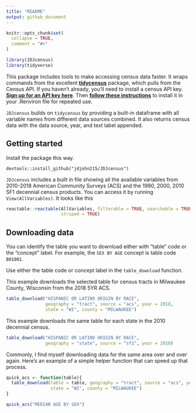 ```yaml
---
title: "README"
output: github_document
---
```


```r
knitr::opts_chunk$set(
  collapse = TRUE,
  comment = "#>"
)
```

```r
library(JDJcensus)
library(tidyverse)
```

This package includes tools to make accessing census data faster. It wraps commands from the excellent [**tidycensus**](https://walkerke.github.io/tidycensus/index.html) package, which pulls from the Census API. If you haven't already, you'll need to install a census API key. [**Sign up for an API key here**](https://api.census.gov/data/key_signup.html). Then [**follow these instructions**](https://walkerke.github.io/tidycensus/reference/census_api_key.html) to install it in your .Renviron file for repeated use.

`JDJcensus` builds on `tidycensus` by providing a built-in dataframe with all variable names from different data sources combined. It also returns census data with the data source, year, and text label appended.

## Getting started

Install the package this way.

`devtools::install_github("jdjohn215/JDJcensus")`

`JDJcensus` includes a built in file showing all the available variables from 2010-2018 American Community Surveys (ACS) and the 1990, 2000, 2010 SF1 decennial census products. You can access it by running `View(AllVariables)`. It looks like this

```r
reactable::reactable(AllVariables, filterable = TRUE, searchable = TRUE, defaultPageSize = 5,
                     striped = TRUE)
```

## Downloading data

You can identify the table you want to download either with "table" code or the "concept" label. For example, the `SEX BY AGE` concept is table code `B01001`.

Use either the table code or concept label in the `table_download` function.

This example downloads the selected table for census tracts in Milwaukee County, Wisconsin from the 2018 5YR ACS.
```r
table_download("HISPANIC OR LATINO ORIGIN BY RACE",
               geography = "tract", source = "acs", year = 2018, 
               state = "WI", county = "MILWAUKEE")
```

This example downloads the same table for each state in the 2010 decennial census.
```r
table_download("HISPANIC OR LATINO ORIGIN BY RACE",
               geography = "state", source = "sf1", year = 2010)
```

Commonly, I find myself downloading data for the same area over and over again. Here's an example of a simple helper function that can speed up that process.
```r
quick_acs <- function(table){
  table_download(table = table, geography = "tract", source = "acs", year = 2018,
                 state = "WI", county = "MILWAUKEE")
}

quick_acs("MEDIAN AGE BY SEX")
```
